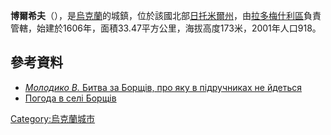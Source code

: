 {{coord|50|31|0|N|29|6|24|E|scale:30000|display=title}}

'''博爾希夫'''（{{lang-uk|Борщів}}），是[[烏克蘭|烏克蘭]]的城鎮，位於該國北部[[日托米爾州|日托米爾州]]，由[[拉多梅什利區|拉多梅什利區]]負責管轄，始建於1606年，面積33.47平方公里，海拔高度173米，2001年人口918。


==參考資料==
* [http://www.radomyshl.blogspot.com/2014/09/blog-post_15.html ''Молодико В.'' Битва за Борщів, про яку в підручниках не йдеться] {{Wayback|url=http://www.radomyshl.blogspot.com/2014/09/blog-post_15.html |date=20201102030656 }}
* [http://weather.in.ua/ua/zhitomirskaja/1894 Погода в селі Борщів] {{Wayback|url=http://weather.in.ua/ua/zhitomirskaja/1894 |date=20201126180020 }}

{{Ukraine-geo-stub}}
[[Category:烏克蘭城市|Category:烏克蘭城市]]